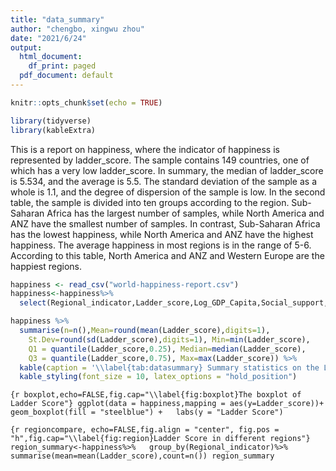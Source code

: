 ---
title: "data_summary"
author: "chengbo, xingwu zhou"
date: "2021/6/24"
output:
  html_document:
    df_print: paged
  pdf_document: default
---

```{r setup,echo=FALSE, include=FALSE}
knitr::opts_chunk$set(echo = TRUE)
```
```{r libraries,echo=FALSE,message=FALSE}
library(tidyverse)
library(kableExtra)

```

This is a report on happiness, where the indicator of happiness is represented by ladder_score.
The sample contains 149 countries, one of which has a very low ladder_score. In summary, the median of ladder_score is 5.534, and the average is 5.5. The standard deviation of the sample as a whole is 1.1, and the degree of dispersion of the sample is low.
In the second table, the sample is divided into ten groups according to the region. Sub-Saharan Africa has the largest number of samples, while North America and ANZ have the smallest number of samples. In contrast, Sub-Saharan Africa has the lowest happiness, while North America and ANZ have the highest happiness. The average happiness in most regions is in the range of 5-6. According to this table, North America and ANZ and Western Europe are the happiest regions.

```{r dataimport,echo=FALSE,message=FALSE,warning=FALSE}
happiness <- read_csv("world-happiness-report.csv")
happiness<-happiness%>%
  select(Regional_indicator,Ladder_score,Log_GDP_Capita,Social_support,Freedom_to_make_life_choices,Generosity,Perceptions_of_corruption,life_expectancy)

```
```{r datasummary,echo=FALSE,}
happiness %>%
  summarise(n=n(),Mean=round(mean(Ladder_score),digits=1), 
    St.Dev=round(sd(Ladder_score),digits=1), Min=min(Ladder_score), 
    Q1 = quantile(Ladder_score,0.25), Median=median(Ladder_score), 
    Q3 = quantile(Ladder_score,0.75), Max=max(Ladder_score)) %>%
  kable(caption = '\\label{tab:datasummary} Summary statistics on the Ladder Score of the countires.') %>%
  kable_styling(font_size = 10, latex_options = "hold_position")

```
```{r boxplot,echo=FALSE,fig.cap="\\label{fig:boxplot}The boxplot of Ladder Score"}
ggplot(data = happiness,mapping = aes(y=Ladder_score))+
  geom_boxplot(fill = "steelblue") +
  labs(y = "Ladder Score")
```



```{r regioncompare, echo=FALSE,fig.align = "center", fig.pos = "h",fig.cap="\\label{fig:region}Ladder Score in different regions"}
region_summary<-happiness%>%
  group_by(Regional_indicator)%>%
  summarise(mean=mean(Ladder_score),count=n())
region_summary
```






